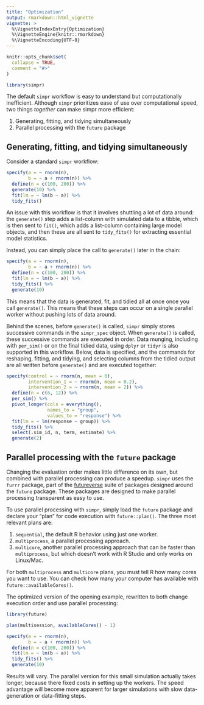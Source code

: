 ```yaml
---
title: "Optimization"
output: rmarkdown::html_vignette
vignette: >
  %\VignetteIndexEntry{Optimization}
  %\VignetteEngine{knitr::rmarkdown}
  %\VignetteEncoding{UTF-8}
---
```


```r
knitr::opts_chunk$set(
  collapse = TRUE,
  comment = "#>"
)
```

```r
library(simpr)
```

The default `simpr` workflow is easy to understand but computationally inefficient. Although `simpr` prioritizes ease of use over computational speed, two things *together* can make simpr more efficient:

  1. Generating, fitting, and tidying simultaneously
  2. Parallel processing with the `future` package
  
## Generating, fitting, and tidying simultaneously

Consider a standard `simpr` workflow:

```r

specify(a = ~ rnorm(n),
        b = ~ a + rnorm(n)) %>% 
  define(n = c(100, 200)) %>% 
  generate(10) %>% 
  fit(lm = ~ lm(b ~ a)) %>% 
  tidy_fits()

```

An issue with this workflow is that it involves shuttling a lot of data around: the `generate()` step adds a list-column with simulated data to a tibble, which is then sent to `fit()`, which adds a list-column containing large model objects, and then these are all sent to `tidy_fits()` for extracting essential model statistics.

Instead, you can simply place the call to `generate()` later in the chain:

```r
specify(a = ~ rnorm(n),
        b = ~ a + rnorm(n)) %>% 
  define(n = c(100, 200)) %>% 
  fit(lm = ~ lm(b ~ a)) %>% 
  tidy_fits() %>% 
  generate(10) 
```

This means that the data is generated, fit, and tidied all at once once you call `generate()`.  This means that these steps can occur on a single parallel worker without pushing lots of data around.

Behind the scenes, before `generate()` is called, `simpr` simply stores successive commands in the `simpr_spec` object.  When `generate()` is called, these successive commands are executed in order.  Data munging, including with `per_sim()` or on the final tidied data, using `dplyr` or `tidyr` is also supported in this workflow.  Below, data is specified, and the commands for reshaping, fitting, and tidying, and selecting columns from the tidied output are all written before `generate()` and are executed together:

```r
specify(control = ~ rnorm(n, mean = 0),
        intervention_1 = ~ rnorm(n, mean = 0.2),
        intervention_2 = ~ rnorm(n, mean = 2)) %>% 
  define(n = c(6, 12)) %>% 
  per_sim() %>% 
  pivot_longer(cols = everything(),
               names_to = "group", 
               values_to = "response") %>% 
  fit(lm = ~ lm(response ~ group)) %>% 
  tidy_fits() %>% 
  select(.sim_id, n, term, estimate) %>% 
  generate(2) 
```

## Parallel processing with the `future` package
Changing the evaluation order makes little difference on its own, but combined with parallel processing can produce a speedup.  `simpr` uses the `furrr` package, part of the [futureverse](https://www.futureverse.org) suite of packages designed around the `future` package.  These packages are designed to make parallel processing transparent as easy to use.

To use parallel processing with `simpr`, simply load the `future` package and declare your "plan" for code execution with `future::plan()`.  The three most relevant plans are:

  1. `sequential`, the default R behavior using just one worker.
  2. `multiprocess`, a parallel processing approach.
  3. `multicore`, another parallel processing approach that can be faster than `multiprocess`, but which doesn't work with R Studio and only works on Linux/Mac.

For both `multiprocess` and `multicore` plans, you must tell R how many cores you want to use.  You can check how many your computer has available with `future::availableCores()`.

The optimized version of the opening example, rewritten to both change execution order and use parallel processing:

```r
library(future)

plan(multisession, availableCores() - 1)

specify(a = ~ rnorm(n),
        b = ~ a + rnorm(n)) %>% 
  define(n = c(100, 200)) %>% 
  fit(lm = ~ lm(b ~ a)) %>% 
  tidy_fits() %>% 
  generate(10) 

```

Results will vary.  The parallel version for this small simulation actually takes longer, because there fixed costs in setting up the workers.  The speed advantage will become more apparent for larger simulations with slow data-generation or data-fitting steps.

